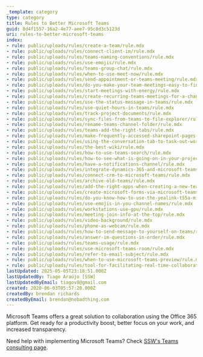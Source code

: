 ```yaml
---
_template: category
type: category
title: Rules to Better Microsoft Teams
guid: 8d4f1557-16a2-4e77-aee7-95c8d3c5123d
uri: rules-to-better-microsoft-teams
index:
- rule: public/uploads/rules/create-a-team/rule.mdx
- rule: public/uploads/rules/connect-client-im/rule.mdx
- rule: public/uploads/rules/teams-naming-conventions/rule.mdx
- rule: public/uploads/rules/use-emojis/rule.mdx
- rule: public/uploads/rules/teams-group-chat/rule.mdx
- rule: public/uploads/rules/when-to-use-meet-now/rule.mdx
- rule: public/uploads/rules/send-appointment-or-teams-meeting/rule.mdx
- rule: public/uploads/rules/do-you-make-your-team-meetings-easy-to-find/rule.mdx
- rule: public/uploads/rules/start-meetings-with-energy/rule.mdx
- rule: public/uploads/rules/create-recurring-teams-meetings-for-a-channel/rule.mdx
- rule: public/uploads/rules/use-the-status-message-in-teams/rule.mdx
- rule: public/uploads/rules/use-quiet-hours-in-teams/rule.mdx
- rule: public/uploads/rules/track-project-documents/rule.mdx
- rule: public/uploads/rules/sync-files-from-teams-to-file-explorer/rule.mdx
- rule: public/uploads/rules/rename-teams-channel-folder/rule.mdx
- rule: public/uploads/rules/teams-add-the-right-tabs/rule.mdx
- rule: public/uploads/rules/make-frequently-accessed-sharepoint-pages-easier-to-find/rule.mdx
- rule: public/uploads/rules/using-the-conversation-tab-to-task-out-work/rule.mdx
- rule: public/uploads/rules/the-best-wiki/rule.mdx
- rule: public/uploads/rules/how-to-use-teams-search/rule.mdx
- rule: public/uploads/rules/how-to-see-what-is-going-on-in-your-project/rule.mdx
- rule: public/uploads/rules/have-a-notifications-channel/rule.mdx
- rule: public/uploads/rules/integrate-dynamics-365-and-microsoft-teams/rule.mdx
- rule: public/uploads/rules/connect-crm-to-microsoft-teams/rule.mdx
- rule: public/uploads/rules/archive-old-teams/rule.mdx
- rule: public/uploads/rules/add-the-right-apps-when-creating-a-new-team/rule.mdx
- rule: public/uploads/rules/create-microsoft-forms-via-microsoft-teams/rule.mdx
- rule: public/uploads/rules/do-you-know-how-to-use-the-yealink-t55a-microsoft-teams-phone/rule.mdx
- rule: public/uploads/rules/use-emojis-in-you-channel-names/rule.mdx
- rule: public/uploads/rules/workstations-use-gpu/rule.mdx
- rule: public/uploads/rules/meeting-join-info-at-the-top/rule.mdx
- rule: public/uploads/rules/video-background/rule.mdx
- rule: public/uploads/rules/phone-as-webcam/rule.mdx
- rule: public/uploads/rules/how-to-send-message-to-yourself-on-teams/rule.mdx
- rule: public/uploads/rules/answer-im-questions-in-order/rule.mdx
- rule: public/uploads/rules/teams-usage/rule.mdx
- rule: public/uploads/rules/use-microsoft-teams-room/rule.mdx
- rule: public/uploads/rules/refer-to-email-subject/rule.mdx
- rule: public/uploads/rules/when-to-use-microsoft-teams-preview/rule.mdx
- rule: public/uploads/rules/tool-for-facilitating-real-time-collaboration/rule.mdx
lastUpdated: 2025-05-05T23:18:51.000Z
lastUpdatedBy: Tiago Araújo [SSW]
lastUpdatedByEmail: tiagov8@gmail.com
created: 2020-06-03T05:57:20.000Z
createdBy: brendan richards
createdByEmail: brendan@nobadthing.com
---
```


Microsoft Teams offers a great solution to collaboration using the Office 365 platform. Get ready for a productivity boost, better focus on your work, and increased transparency.

Need help with implementing Microsoft Teams? Check [SSW's Teams consulting page](https://www.ssw.com.au/consulting/microsoft-teams).
